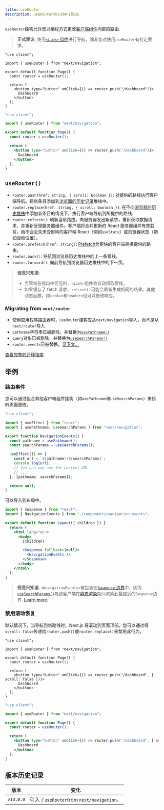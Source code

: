 ```yaml
---
title: useRouter
description: useRouter钩子的API引用。
---
```


`useRouter`挂钩允许您以编程方式更改[客户端组件](/docs/app/building-your-application/rendering/client-components)内部的路由.

> **正式建议:** 使用[`<Link>` 组件](/docs/app/building-your-application/routing/linking-and-navigating#link-component)进行导航，除非您对使用`useRouter`有特定要求。

```tsx filename="app/example-client-component.tsx" switcher
"use client";

import { useRouter } from "next/navigation";

export default function Page() {
  const router = useRouter();

  return (
    <button type="button" onClick={() => router.push("/dashboard")}>
      Dashboard
    </button>
  );
}
```

```jsx filename="app/example-client-component.js" switcher
"use client";

import { useRouter } from "next/navigation";

export default function Page() {
  const router = useRouter();

  return (
    <button type="button" onClick={() => router.push("/dashboard")}>
      Dashboard
    </button>
  );
}
```

## `useRouter()`

- `router.push(href: string, { scroll: boolean })`: 对提供的路线执行客户端导航。将新条目添加到[浏览器的历史记录](https://developer.mozilla.org/docs/Web/API/History_API)堆栈中。
- `router.replace(href: string, { scroll: boolean })`: 在不向[浏览器的历史堆栈](https://developer.mozilla.org/docs/Web/API/History_API)中添加新条目的情况下，执行客户端导航到所提供的路线.
- `router.refresh()`: 刷新当前路由。向服务器发出新请求，重新获取数据请求，并重新呈现服务器组件。客户端将合并更新的 React 服务器组件有效载荷，而不会丢失未受影响的客户端 React（例如`useState`）或浏览器状态（例如滚动位置）。
- `router.prefetch(href: string)`: [Prefetch](/docs/app/building-your-application/routing/linking-and-navigating#1-prefetching)为更快的客户端转换提供的路由。
- `router.back()`: 导航回浏览器历史堆栈中的上一条管线。
- `router.forward()`: 向前导航到浏览器历史堆栈中的下一页。

> **很高兴知道**:
>
> - 当管线在视口中可见时，`<Link>`组件会自动预取管线。
> - 如果缓存了 fetch 请求，`refresh()`可能会重新生成相同的结果。其他动态函数，如`cookie`和`headers`也可以更改响应。

### Migrating from `next/router`

- 使用应用程序路由器时，`useRouter`挂钩应从`next/navigation`导入，而不是从`next/router`导入
- `pathname`字符串已被删除，并替换为[`usePathname()`](/docs/app/api-reference/functions/use-pathname)
- `query`对象已被删除，并替换为[`useSearchParams()`](/docs/app/api-reference/functions/use-search-params)
- `router.events`已被替换。[见下文。](#router-events)

[查看完整的迁移指南](/docs/app/building-your-application/upgrading/app-router-migration).

## 举例

### 路由事件

您可以通过组合其他客户端组件挂钩（如`usePathname`和`useSearchParams`）来侦听页面更改。

```jsx filename="app/components/navigation-events.js"
"use client";

import { useEffect } from "react";
import { usePathname, useSearchParams } from "next/navigation";

export function NavigationEvents() {
  const pathname = usePathname();
  const searchParams = useSearchParams();

  useEffect(() => {
    const url = `${pathname}?${searchParams}`;
    console.log(url);
    // You can now use the current URL
    // ...
  }, [pathname, searchParams]);

  return null;
}
```

可以导入到布局中。

```jsx filename="app/layout.js" highlight={2,10-12}
import { Suspense } from "react";
import { NavigationEvents } from "./components/navigation-events";

export default function Layout({ children }) {
  return (
    <html lang="en">
      <body>
        {children}

        <Suspense fallback={null}>
          <NavigationEvents />
        </Suspense>
      </body>
    </html>
  );
}
```

> **很高兴知道**: `<NavigationEvents>`被包装在[`Suspense` 边界](/docs/app/building-your-application/routing/loading-ui-and-streaming#example)中，因为[`useSearchParams()`](/docs/app/api-reference/functions/use-search-params)导致客户端在[静态渲染](/docs/app/building-your-application/rendering/server-components#static-rendering-default)期间渲染到最接近的`Suspense`边界. [Learn more](/docs/app/api-reference/functions/use-search-params#behavior).

### 禁用滚动恢复

默认情况下，当导航到新路线时，Next.js 将滚动到页面顶部。您可以通过将`scroll: false`传递给`router.push()`或`router.replace()`来禁用此行为。

```tsx filename="app/example-client-component.tsx" switcher
"use client";

import { useRouter } from "next/navigation";

export default function Page() {
  const router = useRouter();

  return (
    <button type="button" onClick={() => router.push("/dashboard", { scroll: false })}>
      Dashboard
    </button>
  );
}
```

```jsx filename="app/example-client-component.jsx" switcher
"use client";

import { useRouter } from "next/navigation";

export default function Page() {
  const router = useRouter();

  return (
    <button type="button" onClick={() => router.push("/dashboard", { scroll: false })}>
      Dashboard
    </button>
  );
}
```

## 版本历史记录

| 版本      | 变化                                      |
| --------- | ----------------------------------------- |
| `v13.0.0` | 引入了`useRouter`from `next/navigation`。 |
